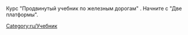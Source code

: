 

Курс "Продвинутый учебник по железным дорогам" .
Начните с "Две платформы".

[[Category:ru/Учебник]]